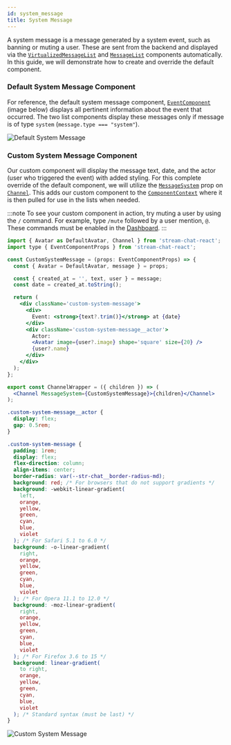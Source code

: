 ```yaml
---
id: system_message
title: System Message
---
```



A system message is a message generated by a system event, such as banning or muting a user. These are sent from the backend and displayed via the [`VirtualizedMessageList`](../../components/core-components/virtualized-list.mdx) and [`MessageList`](../../components/core-components/message-list.mdx) components automatically. In this guide, we will demonstrate how to create and override the default component.

### Default System Message Component

For reference, the default system message component, [`EventComponent`](https://github.com/GetStream/stream-chat-react/blob/master/src/components/EventComponent/EventComponent.tsx) (image below) displays all pertinent information about the event that occurred. The two list components display these messages only if message is of type `system` (`message.type === "system"`).

![Default System Message](../../assets/default-system-message.png)

### Custom System Message Component

Our custom component will display the message text, date, and the actor (user who triggered the event) with added styling. For this complete override of the default component, we will utilize the [`MessageSystem`](../../components/core-components/channel.mdx#messagesystem) prop on [`Channel`](../../components/core-components/channel.mdx). This adds our custom component to the [`ComponentContext`](../../components/contexts/component-context.mdx) where it
is then pulled for use in the lists when needed.

:::note
To see your custom component in action, try muting a user by using the `/` command. For example, type `/mute` followed by a user mention, `@`. These commands must be enabled in the [Dashboard](https://dashboard.getstream.io/).
:::

<Tabs groupId="example">
<TabItem value="js" label="React">

```jsx
import { Avatar as DefaultAvatar, Channel } from 'stream-chat-react';
import type { EventComponentProps } from 'stream-chat-react';

const CustomSystemMessage = (props: EventComponentProps) => {
  const { Avatar = DefaultAvatar, message } = props;

  const { created_at = '', text, user } = message;
  const date = created_at.toString();

  return (
    <div className='custom-system-message'>
      <div>
        Event: <strong>{text?.trim()}</strong> at {date}
      </div>
      <div className='custom-system-message__actor'>
        Actor:
        <Avatar image={user?.image} shape='square' size={20} />
        {user?.name}
      </div>
    </div>
  );
};

export const ChannelWrapper = ({ children }) => (
  <Channel MessageSystem={CustomSystemMessage}>{children}</Channel>
);
```

</TabItem>

<TabItem value="css" label="CSS">

```css
.custom-system-message__actor {
  display: flex;
  gap: 0.5rem;
}

.custom-system-message {
  padding: 1rem;
  display: flex;
  flex-direction: column;
  align-items: center;
  border-radius: var(--str-chat__border-radius-md);
  background: red; /* For browsers that do not support gradients */
  background: -webkit-linear-gradient(
    left,
    orange,
    yellow,
    green,
    cyan,
    blue,
    violet
  ); /* For Safari 5.1 to 6.0 */
  background: -o-linear-gradient(
    right,
    orange,
    yellow,
    green,
    cyan,
    blue,
    violet
  ); /* For Opera 11.1 to 12.0 */
  background: -moz-linear-gradient(
    right,
    orange,
    yellow,
    green,
    cyan,
    blue,
    violet
  ); /* For Firefox 3.6 to 15 */
  background: linear-gradient(
    to right,
    orange,
    yellow,
    green,
    cyan,
    blue,
    violet
  ); /* Standard syntax (must be last) */
}
```

</TabItem>

</Tabs>

![Custom System Message](../../assets/custom-system-message.png)

